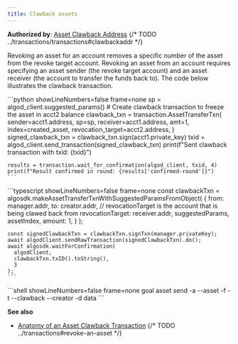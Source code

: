 ```yaml
---
title: Clawback assets
---
```



**Authorized by**: [Asset Clawback Address](FUTURELINK)
{/* TODO ../transactions/transactions#clawbackaddr */}

Revoking an asset for an account removes a specific number of the asset from the revoke target account. Revoking an asset from an account requires specifying an asset sender (the revoke target account) and an asset receiver (the account to transfer the funds back to). The code below illustrates the clawback transaction.

<Tabs syncKey='lang'>
  <TabItem label='Python' icon='seti:python'>
    ```python showLineNumbers=false frame=none
    sp = algod_client.suggested_params()
	# Create clawback transaction to freeze the asset in acct2 balance
	clawback_txn = transaction.AssetTransferTxn(
	    sender=acct1.address,
	    sp=sp,
	    receiver=acct1.address,
	    amt=1,
	    index=created_asset,
	    revocation_target=acct2.address,
	)
	signed_clawback_txn = clawback_txn.sign(acct1.private_key)
	txid = algod_client.send_transaction(signed_clawback_txn)
	print(f"Sent clawback transaction with txid: {txid}")
	
	results = transaction.wait_for_confirmation(algod_client, txid, 4)
	print(f"Result confirmed in round: {results['confirmed-round']}")
    ```
  </TabItem>
  <TabItem label='JavaScript' icon='seti:typescript'>
    ```typescript showLineNumbers=false frame=none
    const clawbackTxn = algosdk.makeAssetTransferTxnWithSuggestedParamsFromObject(
	  {
	    from: manager.addr,
	    to: creator.addr,
	    // revocationTarget is the account that is being clawed back from
	    revocationTarget: receiver.addr,
	    suggestedParams,
	    assetIndex,
	    amount: 1,
	  }
	);
	
	const signedClawbackTxn = clawbackTxn.signTxn(manager.privateKey);
	await algodClient.sendRawTransaction(signedClawbackTxn).do();
	await algosdk.waitForConfirmation(
	  algodClient,
	  clawbackTxn.txID().toString(),
	  3
	);
    ```
  </TabItem>
  <TabItem label='Goal' icon='seti:laptop'>
    ```shell showLineNumbers=false frame=none
    goal asset send -a <amount-to-revoke> --asset <asset-name> -f <address-of-revoke-target> -t <address-to-send-assets-to> --clawback <clawback-address> --creator <creator-address> -d data
    ```
  </TabItem>
</Tabs>

**See also**

- [Anatomy of an Asset Clawback Transaction](FUTURELINK)
{/* TODO ../transactions#revoke-an-asset */}
